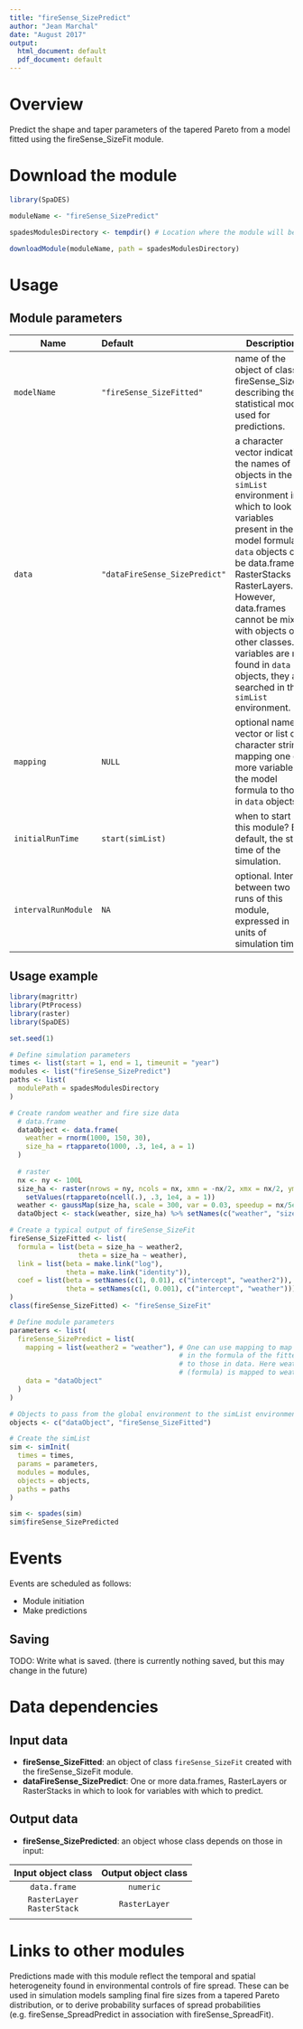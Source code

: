 ```yaml
---
title: "fireSense_SizePredict"
author: "Jean Marchal"
date: "August 2017"
output:
  html_document: default
  pdf_document: default
---
```


# Overview
Predict the shape and taper parameters of the tapered Pareto from a model fitted using the fireSense_SizeFit module.

# Download the module
```r
library(SpaDES)

moduleName <- "fireSense_SizePredict"

spadesModulesDirectory <- tempdir() # Location where the module will be downloaded

downloadModule(moduleName, path = spadesModulesDirectory)
```

# Usage
## Module parameters
Name|Default|Description
----|:-------|---------------------------------------------------------------------
`modelName`|`"fireSense_SizeFitted"`|name of the object of class fireSense_SizeFit describing the statistical model used for predictions.
`data`|`"dataFireSense_SizePredict"`|a character vector indicating the names of objects in the `simList` environment in which to look for variables present in the model formula. `data` objects can be data.frames, RasterStacks or RasterLayers. However, data.frames cannot be mixed with objects of other classes. If variables are not found in `data` objects, they are searched in the `simList` environment.
`mapping`|`NULL`|optional named vector or list of character strings mapping one or more variables in the model formula to those in `data` objects.
`initialRunTime`|`start(simList)`|when to start this module? By default, the start time of the simulation.
`intervalRunModule`|`NA`|optional. Interval between two runs of this module, expressed in units of simulation time.

## Usage example
```r
library(magrittr)
library(PtProcess)
library(raster)
library(SpaDES)

set.seed(1)

# Define simulation parameters
times <- list(start = 1, end = 1, timeunit = "year")
modules <- list("fireSense_SizePredict")
paths <- list(
  modulePath = spadesModulesDirectory
)

# Create random weather and fire size data
  # data.frame
  dataObject <- data.frame(
    weather = rnorm(1000, 150, 30),
    size_ha = rtappareto(1000, .3, 1e4, a = 1)
  )
  
  # raster
  nx <- ny <- 100L
  size_ha <- raster(nrows = ny, ncols = nx, xmn = -nx/2, xmx = nx/2, ymn = -ny/2, ymx = ny/2) %>%
    setValues(rtappareto(ncell(.), .3, 1e4, a = 1))
  weather <- gaussMap(size_ha, scale = 300, var = 0.03, speedup = nx/5e2, inMemory = TRUE)
  dataObject <- stack(weather, size_ha) %>% setNames(c("weather", "size_ha"))

# Create a typical output of fireSense_SizeFit
fireSense_SizeFitted <- list(
  formula = list(beta = size_ha ~ weather2,
                 theta = size_ha ~ weather),
  link = list(beta = make.link("log"),
              theta = make.link("identity")),
  coef = list(beta = setNames(c(1, 0.01), c("intercept", "weather2")),
              theta = setNames(c(1, 0.001), c("intercept", "weather")))
)
class(fireSense_SizeFitted) <- "fireSense_SizeFit"

# Define module parameters
parameters <- list(
  fireSense_SizePredict = list(
    mapping = list(weather2 = "weather"), # One can use mapping to map variables
                                          # in the formula of the fitted object
                                          # to those in data. Here weather2 
                                          # (formula) is mapped to weather (data).
    data = "dataObject"
  )
)

# Objects to pass from the global environment to the simList environment
objects <- c("dataObject", "fireSense_SizeFitted")

# Create the simList
sim <- simInit(
  times = times, 
  params = parameters, 
  modules = modules, 
  objects = objects, 
  paths = paths
)

sim <- spades(sim)
sim$fireSense_SizePredicted
```

# Events
Events are scheduled as follows:

- Module initiation
- Make predictions

## Saving
TODO: Write what is saved. (there is currently nothing saved, but this may change in the future)

# Data dependencies
## Input data
- **fireSense_SizeFitted**: an object of class `fireSense_SizeFit` created with the fireSense_SizeFit module.
- **dataFireSense_SizePredict**: One or more data.frames, RasterLayers or RasterStacks in which to look for variables with which to predict.

## Output data
- **fireSense_SizePredicted**: an object whose class depends on those in input:

Input object class | Output object class
:-:|:-:
`data.frame` | `numeric`
`RasterLayer`<br>`RasterStack` | `RasterLayer`
||

# Links to other modules
Predictions made with this module reflect the temporal and spatial heterogeneity found in environmental controls of fire spread. These can be used in simulation models sampling final fire sizes from a tapered Pareto distribution, or to derive probability surfaces of spread probabilities (e.g. fireSense_SpreadPredict in association with fireSense_SpreadFit).

